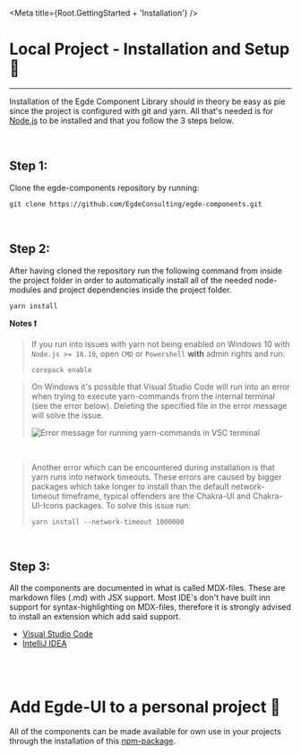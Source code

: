 
<Meta title={Root.GettingStarted + 'Installation'} />

# Local Project - Installation and Setup 🔨

<hr />

Installation of the Egde Component Library should in theory be easy as pie since
the project is configured with git and yarn. All that's needed is for [Node.js](https://nodejs.org/en/download/)
to be installed and that you follow the 3 steps below.

<br />

## Step 1:

Clone the egde-components repository by running:

```
git clone https://github.com/EgdeConsulting/egde-components.git
```

<br />

## Step 2:

After having cloned the repository run the following command from inside the project folder
in order to automatically install all of the needed node-modules and project dependencies
inside the project folder.

```
yarn install
```

**Notes ❗**

> If you run into issues with yarn not being enabled on Windows 10 with `Node.js >= 16.10`,
> open `CMD` or `Powershell` **with** admin rights and run:
>
> ```
> corepack enable
> ```

> On Windows it's possible that Visual Studio Code will run into an error when trying to
> execute yarn-commands from the internal terminal (see the error below). Deleting the
> specified file in the error message will solve the issue.
>
> ![Error message for running yarn-commands in VSC terminal](https://i.imgur.com/HbfIOui.png)

<br />

> Another error which can be encountered during installation is that yarn runs into network timeouts.
> These errors are caused by bigger packages which take longer to install than the default network-timeout
> timeframe, typical offenders are the Chakra-UI and Chakra-UI-Icons packages. To solve this issue run:
>
> ```
> yarn install --network-timeout 1000000
> ```

<br />

## Step 3:

All the components are documented in what is called MDX-files. These are markdown files (.md) with JSX
support. Most IDE's don't have built inn support for syntax-highlighting on MDX-files, therefore it is
strongly advised to install an extension which add said support.

-   [Visual Studio Code](https://marketplace.visualstudio.com/items?itemName=silvenon.mdx)
-   [IntelliJ IDEA](https://plugins.jetbrains.com/plugin/14944-mdx)

<br />
<br />

# Add Egde-UI to a personal project 🔗

All of the components can be made available for own use in your projects through the installation of this [npm-package]().
